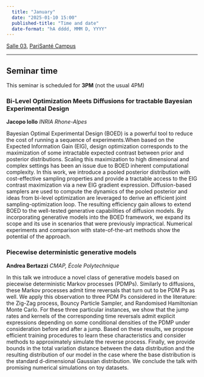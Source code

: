 ```yaml
---
  title: "January"
  date: "2025-01-10 15:00"
  published-title: "Time and date"
  date-format: "hA dddd, MMM D, YYYY"
---
```


[Salle 03](../../psc_rooms.qmd), [PariSanté Campus](https://maps.app.goo.gl/cpFoxoZgbT6HCV6x9)

------------------------------------------------------------------------

:::{.callout-tip}
## Seminar time

This seminar is scheduled for **3PM** (not the usual 4PM)
:::

### Bi-Level Optimization Meets Diffusions for tractable Bayesian Experimental Design

**Jacopo Iollo** *INRIA Rhone-Alpes*

Bayesian Optimal Experimental Design (BOED) is a powerful tool to reduce the cost of running a sequence of experiments.When based on the Expected Information Gain (EIG), design optimization corresponds to the maximization of some intractable expected  contrast between prior and posterior distributions. Scaling this maximization to high dimensional and complex settings has been an issue due to BOED inherent computational complexity. In this work, we introduce a pooled posterior distribution with cost-effective sampling properties and provide a tractable access to the EIG contrast maximization via a new EIG gradient expression. Diffusion-based samplers are used to compute the dynamics of the pooled posterior and ideas from bi-level optimization are leveraged to derive an efficient joint sampling-optimization loop. The resulting efficiency gain allows to extend BOED to the well-tested generative capabilities of diffusion models. By incorporating generative models into the BOED framework, we expand its scope and its use in scenarios that were previously impractical. Numerical experiments and comparison with state-of-the-art methods show the potential of the approach.


### Piecewise deterministic generative models

**Andrea Bertazzi** *CMAP, École Polytechnique*

In this talk we introduce a novel class of generative models based on piecewise deterministic Markov processes (PDMPs). Similarly to diffusions, these Markov processes admit time reversals that turn out to be PDM Ps as well. We apply this observation to three PDM Ps considered in the literature: the Zig-Zag process, Bouncy Particle Sampler, and Randomised Hamiltonian Monte Carlo. For these three particular instances, we show that the jump rates and kernels of the corresponding time reversals admit explicit expressions depending on some conditional densities of the PDMP under consideration before and after a jump.  Based on these results, we propose efficient training procedures to learn these characteristics and consider methods to approximately simulate the reverse process. Finally, we provide bounds in the total variation distance between the data distribution and the resulting distribution of our model in the case where the base distribution is the standard d-dimensional Gaussian distribution. We conclude the talk with promising numerical simulations on toy datasets.
